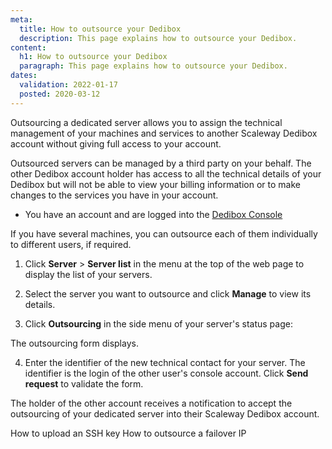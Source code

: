 ```yaml
---
meta:
  title: How to outsource your Dedibox
  description: This page explains how to outsource your Dedibox.
content:
  h1: How to outsource your Dedibox
  paragraph: This page explains how to outsource your Dedibox.
dates:
  validation: 2022-01-17
  posted: 2020-03-12
---
```


Outsourcing a dedicated server allows you to assign the technical management of your machines and services to another Scaleway Dedibox account without giving full access to your account.

Outsourced servers can be managed by a third party on your behalf. The other Dedibox account holder has access to all the technical details of your Dedibox but will not be able to view your billing information or to make changes to the services you have in your account.

<Message type="requirement">

  - You have an account and are logged into the [Dedibox Console](https://console.online.net) 

</Message>

<Message type="tip">

If you have several machines, you can outsource each of them individually to different users, if required.

</Message>

1. Click **Server** > **Server list** in the menu at the top of the web page to display the list of your servers.

2. Select the server you want to outsource and click **Manage** to view its details.

3. Click **Outsourcing** in the side menu of your server's status page:

  <Lightbox
    src="scaleway-dedibox-console-dedibox-outsourcing.webp"
    width="800"
    alt=""
  />

  The outsourcing form displays.
  
4. Enter the identifier of the new technical contact for your server. The identifier is the login of the other user's console account. Click **Send request** to validate the form.

The holder of the other account receives a notification to accept the outsourcing of your dedicated server into their Scaleway Dedibox account.

<Navigation title="See Also">
  <PreviousButton to="/dedibox-console/my-account/how-to/upload-an-ssh-key/">How to upload an SSH key</PreviousButton>
  <NextButton to="/dedibox-console/my-account/how-to/outsource-ip-failover/">How to outsource a failover IP</NextButton>
</Navigation>